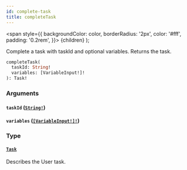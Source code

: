 ```yaml
---
id: complete-task
title: completeTask
---
```


<span
style={{
      backgroundColor: color,
      borderRadius: '2px',
      color: '#fff',
      padding: '0.2rem',
    }}>
{children}
</span>
);

Complete a task with taskId and optional variables. Returns the task.

```graphql
completeTask(
  taskId: String!
  variables: [VariableInput!]!
): Task!

```

### Arguments

#### `taskId` ([`String!`](/docs/reference/tasklist-api/scalars/string))

#### `variables` ([`[VariableInput!]!`](/docs/reference/tasklist-api/inputs/variable-input))

### Type

#### [`Task`](/docs/reference/tasklist-api/objects/task)

Describes the User task.
